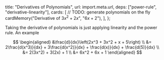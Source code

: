   title: "Derivatives of Polynomials",
  url: import.meta.url,
  deps: ["power-rule", "derivative-linearity"],
  cards: [
    // TODO: generate polynomials on the fly
    cardMemory("Derivative of $3x^2 + 2x$", "$6x + 2$"),
  ],
};

Taking the derivative of polynomials is just applying linearity and the power rule. An example

$$
\begin{aligned}
&\frac{d}{dx}\left(2x^3 + 3x^2 + x + 5\right) \\
&= 2\frac{d(x^3)}{dx} + 3\frac{d(x^2)}{dx} + \frac{d(x)}{dx} + \frac{d(5)}{dx} \\
&= 2(3x^2) + 3(2x) + 1 \\
&= 6x^2 + 6x + 1
\end{aligned}
$$
